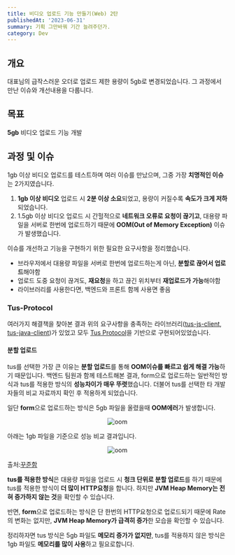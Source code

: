 ```yaml
---
title: 비디오 업로드 기능 만들기(Web) 2탄
publishedAt: '2023-06-31'
summary: 기획 그만바꿔 기간 늘려주던가.
category: Dev
---
```


## 개요

대표님의 급작스러운 오더로 업로드 제한 용량이 5gb로 변경되었습니다. 그 과정에서 만난 이슈와 개선내용을 다룹니다.

## 목표

**5gb** 비디오 업로드 기능 개발

## 과정 및 이슈

1gb 이상 비디오 업로드를 테스트하며 여러 이슈를 만났으며, 그중 가장 **치명적인 이슈**는 2가지였습니다.

1. **1gb 이상 비디오** 업로드 시 **2분 이상 소요**되었고, 용량이 커질수록 **속도가 크게 저하**되었습니다.
2. 1.5gb 이상 비디오 업로드 시 간헐적으로 **네트워크 오류로 요청이 끊기고**, 대용량 파일을 서버로 한번에 업로드하기 때문에 **OOM(Out of Memory Exception)** 이슈가 발생했습니다.

이슈를 개선하고 기능을 구현하기 위한 필요한 요구사항을 정리했습니다.

- 브라우저에서 대용량 파일을 서버로 한번에 업로드하는게 아닌, **분할로 끊어서 업로드**해야함
- 업로드 도중 요청이 끊겨도, **재요청**을 하고 끊긴 위치부터 **재업로드가 가능**해야함
- 라이브러리를 사용한다면, 백엔드와 프론트 함께 사용면 좋음

### Tus-Protocol

여러가지 해결책을 찾아본 결과 위의 요구사항을 충족하는
라이브러리([tus-js-client](https://github.com/tus/tus-js-client), [tus-java-client](https://github.com/tus/tus-java-client))가 있었고
모두 [Tus Protocol](https://tus.io/)을 기반으로 구현되어있었습니다.

#### 분할 업로드

tus를 선택한 가장 큰 이유는 **분할 업로드**를 통해 **OOM이슈를 빠르고 쉽게 해결 가능**하기 때문입니다.
백엔드 팀원과 함께 테스트해본 결과, form으로 업로드하는 일반적인 방식과 tus를 적용한 방식의 **성능차이가 매우 뚜렷**했습니다.
더불어 tus를 선택한 타 개발자들의 비교 자료까지 확인 후 적용하게 되었습니다.

일단 **form**으로 업로드하는 방식은 5gb 파일을 올렸을때 **OOM에러**가 발생합니다.

<p align='center'>
  <img src='/blog/oom.png' alt='oom' />
</p>

아래는 1gb 파일을 기준으로 성능 비교 결과입니다.<br/>

<p align='center'>
  <img src='/blog/tus-form.png' alt='oom' />
</p>

출처:[꾸준함](https://jaimemin.tistory.com/2194)

**tus를 적용한 방식**은 대용량 파일을 업로드 시 **청크 단위로 분할 업로드**를 하기 때문에 tus를 적용한 방식이 **더 많이 HTTP요청**을 합니다.
하지만 **JVM Heap Memory는 전혀 증가하지 않는 것**을 확인할 수 있습니다.<br/>

반면, **form**으로 업로드하는 방식은 단 한번의 HTTP요청으로 업로드되기 때문에 Rate의 변화는 없지만, **JVM Heap Memory가 급격히 증가**한 모습을 확인할 수 있습니다.

정리하자면 tus 방식은 5gb 파일도 **메모리 증가가 없지만**, tus를 적용하지 않은 방식은 1gb 파일도 **메모리를 많이 사용**하고 필요로합니다.
